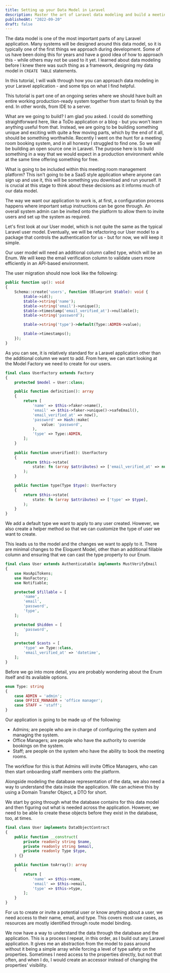 ```yaml
---
title: Setting up your Data Model in Laravel
description: Master the art of Laravel data modeling and build a meeting room booking system with this comprehensive tutorial from Laravel News.
publishedAt: "2022-09-20"
draft: false
---
```


The data model is one of the most important parts of any Laravel application. Many systems will be designed around this data model, so it is typically one of the first things we approach during development. Some of us have been doing this for years and have a good idea of how to approach this - while others may not be used to it yet. I learned about data modeling before I knew there was such thing as a framework, designing my data model in `CREATE TABLE` statements.

In this tutorial, I will walk through how you can approach data modeling in your Laravel application - and some tips on what I find helpful.

This tutorial is part one of an ongoing series where we should have built an entire working production-ready system together from start to finish by the end. In other words, from IDE to a server.

What are we going to build? I am glad you asked. I could do something straightforward here, like a ToDo application or a blog - but you won't learn anything useful from that. Instead, we are going to be building something unique and exciting with quite a few moving parts, which by the end of it all, should be something worthwhile. Recently I went on the hunt for a meeting room booking system, and in all honesty I struggled to find one. So we will be building an open source one in Laravel. The purpose here is to build something in a way that we would expect in a production environment while at the same time offering something for free.

What is going to be included within this meeting room management platform? This isn't going to be a SaaS style application where anyone can sign up and use it, this will be something you download and run yourself. It is crucial at this stage to think about these decisions as it informs much of our data model. 

The way we want our application to work is, at first, a configuration process happens where important setup instructions can be gone through. An overall system admin can be invited onto the platform to allow them to invite users and set up the system as required.

Let's first look at our User model, which is not quite the same as the typical Laravel user model. Eventually, we will be refactoring our User model to a package that controls the authentication for us - but for now, we will keep it simple.

Our user model will need an additional column called type, which will be an Enum. We will keep the email verification column to validate users more efficiently in an API-based environment.

The user migration should now look like the following:

```php
public function up(): void
{
    Schema::create('users', function (Blueprint $table): void {
        $table->id();
        $table->string('name');
        $table->string('email')->unique();
        $table->timestamp('email_verified_at')->nullable();
        $table->string('password');

        $table->string('type')->default(Type::ADMIN->value);

        $table->timestamps();
    });
}
```

As you can see, it is relatively standard for a Laravel application other than the additional column we want to add. From here, we can start looking at the Model Factory we need to create for our users.

```php
final class UserFactory extends Factory
{
    protected $model = User::class;

    public function definition(): array
    {
        return [
            'name' => $this->faker->name(),
            'email' => $this->faker->unique()->safeEmail(),
            'email_verified_at' => now(),
            'password' => Hash::make(
                value: 'password',
            ),
            'type' => Type::ADMIN,
        ];
    }
    
    public function unverified(): UserFactory
    {
        return $this->state(
            state: fn (array $attributes) => ['email_verified_at' => null],
        );
    }

    public function type(Type $type): UserFactory
    {
        return $this->state(
            state: fn (array $attributes) => ['type' => $type],
        );
    }
}
```

We add a default type we want to apply to any user created. However, we also create a helper method so that we can customize the type of user we want to create.

This leads us to the model and the changes we want to apply to it. There are minimal changes to the Eloquent Model, other than an additional fillable column and ensuring that we can cast the type property to our Enum.

```php
final class User extends Authenticatable implements MustVerifyEmail
{
    use HasApiTokens;
    use HasFactory;
    use Notifiable;

    protected $fillable = [
        'name',
        'email',
        'password',
        'type',
    ];

    protected $hidden = [
        'password',
    ];

    protected $casts = [
        'type' => Type::class,
        'email_verified_at' => 'datetime',
    ];
}
```
Before we go into more detail, you are probably wondering about the Enum itself and its available options.

```php
enum Type: string
{
    case ADMIN = 'admin';
    case OFFICE_MANAGER = 'office manager';
    case STAFF = 'staff';
}
```

Our application is going to be made up of the following:

- Admins; are people who are in charge of configuring the system and managing the system.
- Office Managers; are people who have the authority to override bookings on the system.
- Staff; are people on the system who have the ability to book the meeting rooms.

The workflow for this is that Admins will invite Office Managers, who can then start onboarding staff members onto the platform.

Alongside modeling the database representation of the data, we also need a way to understand the data inside the application. We can achieve this by using a Domain Transfer Object, a DTO for short.

We start by going through what the database contains for this data model and then figuring out what is needed across the application. However, we need to be able to create these objects before they exist in the database, too, at times.

```php
final class User implements DataObjectContract
{
    public function __construct(
        private readonly string $name,
        private readonly string $email,
        private readonly Type $type,
    ) {}

    public function toArray(): array
    {
        return [
            'name' => $this->name,
            'email' => $this->email,
            'type' => $this->type,
        ];
    }
}
```

For us to create or invite a potential user or know anything about a user, we need access to their name, email, and type. This covers most use cases, as resources are mostly identified through route model binding.

We now have a way to understand the data through the database and the application. This is a process I repeat, in this order, as I build out any Laravel application. It gives me an abstraction from the model to pass around without it being a simple array while forcing a level of type safety on the properties. Sometimes I need access to the properties directly, but not that often, and when I do, I would create an accessor instead of changing the properties' visibility.
